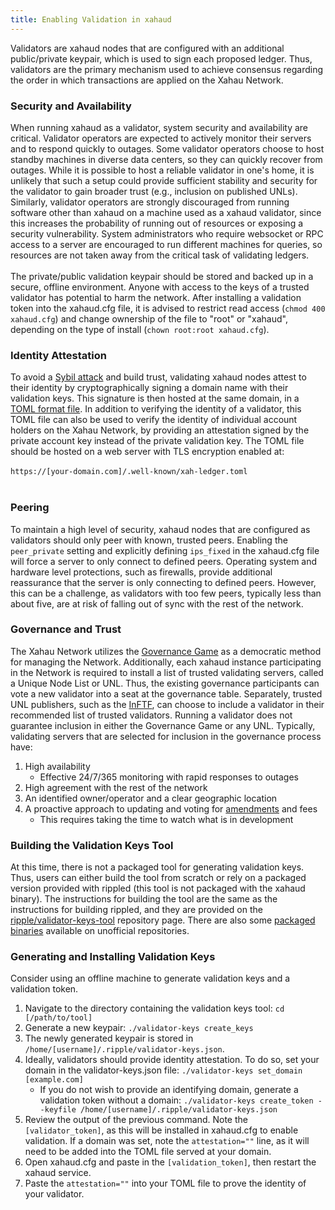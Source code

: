 ```yaml
---
title: Enabling Validation in xahaud
---
```

Validators are xahaud nodes that are configured with an additional public/private keypair, which is used to sign each proposed ledger. Thus, validators are the primary mechanism used to achieve consensus regarding the order in which transactions are applied on the Xahau Network.

### Security and Availability
When running xahaud as a validator, system security and availability are critical. Validator operators are expected to actively monitor their servers and to respond quickly to outages. Some validator operators choose to host standby machines in diverse data centers, so they can quickly recover from outages. While it is possible to host a reliable validator in one's home, it is unlikely that such a setup could provide sufficient stability and security for the validator to gain broader trust (e.g., inclusion on published UNLs). Similarly, validator operators are strongly discouraged from running software other than xahaud on a machine used as a xahaud validator, since this increases the probability of running out of resources or exposing a security vulnerability. System administrators who require websocket or RPC access to a server are encouraged to run different machines for queries, so resources are not taken away from the critical task of validating ledgers.
<br></br>
The private/public validation keypair should be stored and backed up in a secure, offline environment. Anyone with access to the keys of a trusted validator has potential to harm the network. After installing a validation token into the xahaud.cfg file, it is advised to restrict read access (`chmod 400 xahaud.cfg`) and change ownership of the file to "root" or "xahaud", depending on the type of install (`chown root:root xahaud.cfg`).

### Identity Attestation
To avoid a [Sybil attack](https://en.wikipedia.org/wiki/Sybil_attack) and build trust, validating xahaud nodes attest to their identity by cryptographically signing a domain name with their validation keys. This signature is then hosted at the same domain, in a [TOML format file](../identity). In addition to verifying the identity of a validator, this TOML file can also be used to verify the identity of individual account holders on the Xahau Network, by providing an attestation signed by the private account key instead of the private validation key. The TOML file should be hosted on a web server with TLS encryption enabled at:<br></br><code>https://[your-domain.com]/.well-known/xah-ledger.toml</code><br></br>

### Peering
To maintain a high level of security, xahaud nodes that are configured as validators should only peer with known, trusted peers. Enabling the `peer_private` setting and explicitly defining `ips_fixed` in the xahaud.cfg file will force a server to only connect to defined peers. Operating system and hardware level protections, such as firewalls, provide additional reassurance that the server is only connecting to defined peers. However, this can be a challenge, as validators with too few peers, typically less than about five, are at risk of falling out of sync with the rest of the network.

### Governance and Trust
The Xahau Network utilizes the [Governance Game](../../features/governance-game) as a democratic method for managing the Network. Additionally, each xahaud instance participating in the Network is required to install a list of trusted validating servers, called a Unique Node List or UNL. Thus, the existing governance participants can vote a new validator into a seat at the governance table. Separately, trusted UNL publishers, such as the [InFTF](https://inftf.org), can choose to include a validator in their recommended list of trusted validators. Running a validator does not guarantee inclusion in either the Governance Game or any UNL. Typically, validating servers that are selected for inclusion in the governance process have:
1. High availability
    - Effective 24/7/365 monitoring with rapid responses to outages
2. High agreement with the rest of the network
3. An identified owner/operator and a clear geographic location
4. A proactive approach to updating and voting for [amendments](../../features/amendments) and fees
    - This requires taking the time to watch what is in development

### Building the Validation Keys Tool
At this time, there is not a packaged tool for generating validation keys. Thus, users can either build the tool from scratch or rely on a packaged version provided with rippled (this tool is not packaged with the xahaud binary). The instructions for building the tool are the same as the instructions for building rippled, and they are provided on the [ripple/validator-keys-tool](https://github.com/ripple/validator-keys-tool) repository page. There are also some [packaged binaries](https://github.com/jscottbranson/rippled-examples/blob/master/validator-keys) available on unofficial repositories.

### Generating and Installing Validation Keys
Consider using an offline machine to generate validation keys and a validation token.
1. Navigate to the directory containing the validation keys tool: `cd [/path/to/tool]`
2. Generate a new keypair: `./validator-keys create_keys`
3. The newly generated keypair is stored in `/home/[username]/.ripple/validator-keys.json`. 
4. Ideally, validators should provide identity attestation. To do so, set your domain in the validator-keys.json file: `./validator-keys set_domain [example.com]`
    - If you do not wish to provide an identifying domain, generate a validation token without a domain: `./validator-keys create_token --keyfile /home/[username]/.ripple/validator-keys.json`
5. Review the output of the previous command. Note the `[validator_token]`, as this will be installed in xahaud.cfg to enable validation. If a domain was set, note the `attestation=""` line, as it will need to be added into the TOML file served at your domain.
6. Open xahaud.cfg and paste in the `[validation_token]`, then restart the xahaud service.
7. Paste the `attestation=""` into your TOML file to prove the identity of your validator.

